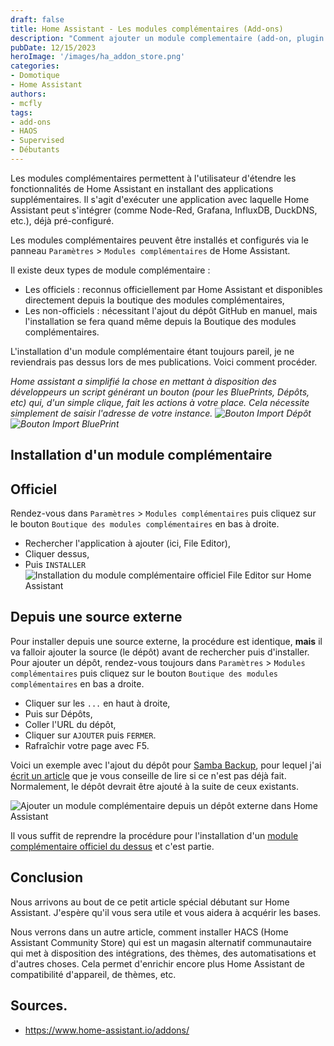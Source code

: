 ```yaml
---
draft: false
title: Home Assistant - Les modules complémentaires (Add-ons)
description: "Comment ajouter un module complementaire (add-on, plugin ou extension) sur Home Assistant depuuis le magasin officiel mais aussi depuis un dépot externe."
pubDate: 12/15/2023
heroImage: '/images/ha_addon_store.png'
categories:
- Domotique
- Home Assistant
authors: 
- mcfly
tags:
- add-ons
- HAOS
- Supervised
- Débutants
---
```

Les modules complémentaires permettent à l'utilisateur d'étendre les fonctionnalités de Home Assistant en installant des applications supplémentaires. 
Il s'agit d'exécuter une application avec laquelle Home Assistant peut s'intégrer (comme Node-Red, Grafana, InfluxDB, DuckDNS, etc.), déjà pré-configuré.

Les modules complémentaires peuvent être installés et configurés via le panneau `Paramètres` > `Modules complémentaires` de Home Assistant. 

Il existe deux types de module complémentaire :
* Les officiels : reconnus officiellement par Home Assistant et disponibles directement depuis la boutique des modules complémentaires,
* Les non-officiels : nécessitant l'ajout du dépôt GitHub en manuel, mais l'installation se fera quand même depuis la Boutique des modules complémentaires.

L'installation d'un module complémentaire étant toujours pareil, je ne reviendrais pas dessus lors de mes publications. Voici comment procéder.

*Home assistant a simplifié la chose en mettant à disposition des développeurs un script générant un bouton (pour les BluePrints, Dépôts, etc) qui, d'un simple clique, fait les actions à votre place. Cela nécessite simplement de saisir l'adresse de votre instance. ![Bouton Import Dépôt](./img/repository_import.svg)![Bouton Import BluePrint](./img/blueprint_import.svg)*

## Installation d'un module complémentaire
## Officiel
Rendez-vous dans `Paramètres` > `Modules complémentaires` puis cliquez sur le bouton `Boutique des modules complémentaires` en bas à droite.
* Rechercher l'application  à ajouter (ici, File Editor),
* Cliquer dessus,
* Puis `INSTALLER`
![Installation du module complémentaire officiel File Editor sur Home Assistant](./img/ha_file_editor_installation.gif)

## Depuis une source externe
Pour installer depuis une source externe, la procédure est identique, **mais** il va falloir ajouter la source (le dépôt) avant de rechercher puis d'installer.
Pour ajouter un dépôt, rendez-vous toujours dans `Paramètres` > `Modules complémentaires` puis cliquez sur le bouton `Boutique des modules complémentaires` en bas a droite.
* Cliquer sur les `...` en haut à droite,
* Puis sur Dépôts,
* Coller l'URL du dépôt,
* Cliquer sur `AJOUTER` puis `FERMER`.
* Rafraîchir votre page avec F5.

Voici un exemple avec l'ajout du dépôt pour [Samba Backup](https://github.com/thomasmauerer/hassio-addons), pour lequel j'ai [écrit un article](/blog/ha_backups) que je vous conseille de lire si ce n'est pas déjà fait.
Normalement, le dépôt devrait être ajouté à la suite de ceux existants.

![Ajouter un module complémentaire depuis un dépôt externe dans Home Assistant](./img/ha_addons_depot_externe.gif)

Il vous suffit de reprendre la procédure pour l'installation d'un [module complémentaire officiel du dessus](#Officiel) et c'est partie.

## Conclusion
Nous arrivons au bout de ce petit article spécial débutant sur Home Assistant. J'espère qu'il vous sera utile et vous aidera à acquérir les bases.

Nous verrons dans un autre article, comment installer HACS (Home Assistant Community Store) qui est un magasin alternatif communautaire qui met à disposition des intégrations, des thèmes, des automatisations et d'autres choses.
Cela permet d'enrichir encore plus Home Assistant de compatibilité d'appareil, de thèmes, etc.

## Sources.
* https://www.home-assistant.io/addons/
